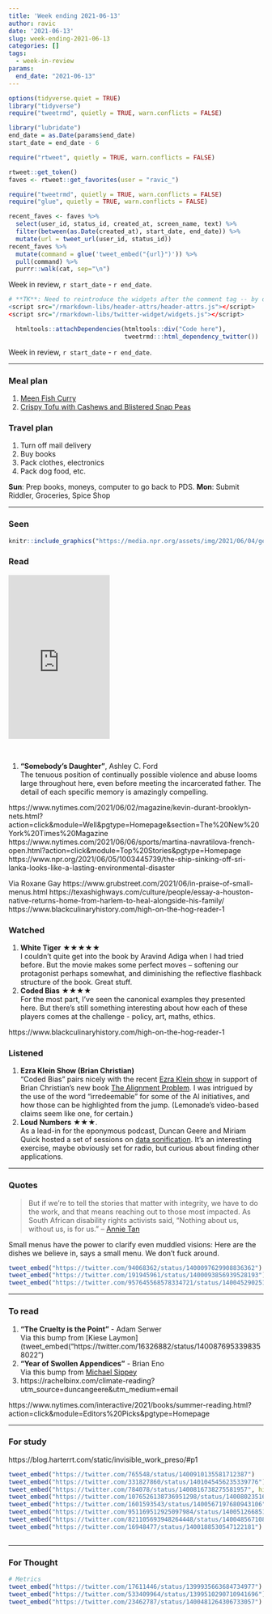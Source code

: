 ```yaml
---
title: 'Week ending 2021-06-13'
author: ravic
date: '2021-06-13'
slug: week-ending-2021-06-13
categories: []
tags:
  - week-in-review
params:
  end_date: "2021-06-13"
---
```


```r
options(tidyverse.quiet = TRUE)
library("tidyverse")
require("tweetrmd", quietly = TRUE, warn.conflicts = FALSE)
```
```r
library("lubridate")
end_date = as.Date(params$end_date)
start_date = end_date - 6
```
```r
require("rtweet", quietly = TRUE, warn.conflicts = FALSE)

rtweet::get_token()
faves <- rtweet::get_favorites(user = "ravic_")
```
```r
require("tweetrmd", quietly = TRUE, warn.conflicts = FALSE)
require("glue", quietly = TRUE, warn.conflicts = FALSE)

recent_faves <- faves %>%
  select(user_id, status_id, created_at, screen_name, text) %>%
  filter(between(as.Date(created_at), start_date, end_date)) %>%
  mutate(url = tweet_url(user_id, status_id))
recent_faves %>% 
  mutate(command = glue('tweet_embed("{url}")')) %>% 
  pull(command) %>% 
  purrr::walk(cat, sep="\n")
```


Week in review, `r start_date` - `r end_date`.

<!--more--> 
<script src="/rmarkdown-libs/twitter-widget/widgets.js"></script>

```r
# **TK**: Need to reintroduce the widgets after the comment tag -- by default they get included too early.
<script src="/rmarkdown-libs/header-attrs/header-attrs.js"></script>
<script src="/rmarkdown-libs/twitter-widget/widgets.js"></script>

  htmltools::attachDependencies(htmltools::div("Code here"), 
                                tweetrmd:::html_dependency_twitter())

```

Week in review, `r start_date` - `r end_date`.

***

### Meal plan

1.  [Meen Fish Curry](https://cooking.nytimes.com/recipes/1020914-meen-gassi-fish-curry)
2.  [Crispy Tofu with Cashews and Blistered Snap Peas](https://cooking.nytimes.com/recipes/1021200-crispy-tofu-with-cashews-and-blistered-snap-peas)


### Travel plan

1.  Turn off mail delivery
2.  Buy books
3.  Pack clothes, electronics
4.  Pack dog food, etc.

**Sun**: Prep books, moneys, computer to go back to PDS.
**Mon**: Submit Riddler, Groceries, Spice Shop


***

### Seen


```r
knitr::include_graphics("https://media.npr.org/assets/img/2021/06/04/gettyimages-1233244335_wide-75f843880ec94549885b1c8f8adb4bee65f988fe-s800-c85.webp")
```




### Read

<iframe type="text/html" width="200" height="324" frameborder="0" allowfullscreen style="max-width:100%" src="https://read.amazon.com/kp/card?asin=B08FGSQYND&preview=inline&linkCode=kpe&ref_=cm_sw_r_kb_dp_YZBNNTJHVXP529SAT52Y" ></iframe>

\

1.  **"Somebody's Daughter"**, Ashley C. Ford  
    The tenuous position of continually possible violence and abuse looms large throughout here, even before meeting the incarcerated father. The detail of each specific memory is amazingly compelling.


https://www.nytimes.com/2021/06/02/magazine/kevin-durant-brooklyn-nets.html?action=click&module=Well&pgtype=Homepage&section=The%20New%20York%20Times%20Magazine
https://www.nytimes.com/2021/06/06/sports/martina-navratilova-french-open.html?action=click&module=Top%20Stories&pgtype=Homepage
https://www.npr.org/2021/06/05/1003445739/the-ship-sinking-off-sri-lanka-looks-like-a-lasting-environmental-disaster

Via Roxane Gay
https://www.grubstreet.com/2021/06/in-praise-of-small-menus.html
https://texashighways.com/culture/people/essay-a-houston-native-returns-home-from-harlem-to-heal-alongside-his-family/
https://www.blackculinaryhistory.com/high-on-the-hog-reader-1

### Watched



1.  **White Tiger** ★★★★★  
    I couldn't quite get into the book by Aravind Adiga when I had tried before. But the movie makes some perfect moves -- softening our protagonist perhaps somewhat, and diminishing the reflective flashback structure of the book. Great stuff. 
2.  **Coded Bias** ★★★★  
    For the most part, I've seen the canonical examples they presented here. But there's still something interesting about how each of these players comes at the challenge - policy, art, maths, ethics. 
    
https://www.blackculinaryhistory.com/high-on-the-hog-reader-1    


### Listened

[invisible-work]: https://blog.harterrt.com/static/invisible_work_preso/#p1
[ezra-klein]: https://www.nytimes.com/2021/06/04/opinion/ezra-klein-podcast-brian-christian.html?searchResultPosition=1&showTranscript=1
[alignment-problem]: https://www.amazon.com/Alignment-Problem-Machine-Learning-Values/dp/0393635821


1.  **Ezra Klein Show (Brian Christian)**  
    "Coded Bias" pairs nicely with the recent [Ezra Klein show][ezra-klein] in support of Brian Christian's new book [The Alignment Problem][alignment-problem]. I was intrigued by the use of the word "irredeemable" for some of the AI initiatives, and how those can be highlighted from the jump. (Lemonade's video-based claims seem like one, for certain.)
2.  **Loud Numbers** ★★★.  
  As a lead-in for the eponymous podcast, Duncan Geere and Miriam Quick hosted a set of sessions on [data sonification](https://twitter.com/1215604990645014528/status/1401270434633560067). It's an interesting exercise, maybe obviously set for radio, but curious about finding other applications.



***

### Quotes

> But if we’re to tell the stories that matter with integrity, we have to do the work, and that means reaching out to those most impacted. As South African disability rights activists said, “Nothing about us, without us, is for us.” -- [Annie Tan](https://annietan.com/2021/06/02/my-statement-on-the-hold-still-vincent-podcast/) 


Small menus have the power to clarify even muddled visions: Here are the dishes we believe in, says a small menu. We don’t fuck around. 


```r
tweet_embed("https://twitter.com/94068362/status/1400097629908836362")
tweet_embed("https://twitter.com/191945961/status/1400093856939528193")
tweet_embed("https://twitter.com/957645568578334721/status/1400452902515138569")
```


***


### To read

1.  **"The Cruelty is the Point"** - Adam Serwer    
    Via this bump from [Kiese Laymon](tweet_embed("https://twitter.com/16326882/status/1400876953398358022")
2.  **"Year of Swollen Appendices"** - Brian Eno  
    Via this bump from [Michael Sippey](https://twitter.com/4711/status/1400939949889789955)  
3.  https://rachelbinx.com/climate-reading?utm_source=duncangeere&utm_medium=email


https://www.nytimes.com/interactive/2021/books/summer-reading.html?action=click&module=Editors%20Picks&pgtype=Homepage

***

### For study



https://blog.harterrt.com/static/invisible_work_preso/#p1

```r
tweet_embed("https://twitter.com/765548/status/1400910135581712387")
tweet_embed("https://twitter.com/331827860/status/1401045456235339776")
tweet_embed("https://twitter.com/784078/status/1400816738275581957", hide_media = T)
tweet_embed("https://twitter.com/1076526138736951298/status/1400802351682920452", hide_media=T)
tweet_embed("https://twitter.com/1601593543/status/1400567197680943106")
tweet_embed("https://twitter.com/951169512925097984/status/1400512668511920132")
tweet_embed("https://twitter.com/821105693948264448/status/1400485671089971201")
tweet_embed("https://twitter.com/16948477/status/1400188530547122181")
```

```r
```

***

### For Thought


```r
# Metrics
tweet_embed("https://twitter.com/17611446/status/1399935663684734977")
tweet_embed("https://twitter.com/533409964/status/1399510290710941696")
tweet_embed("https://twitter.com/23462787/status/1400481264306733057")

```



<!--Appendix-->



